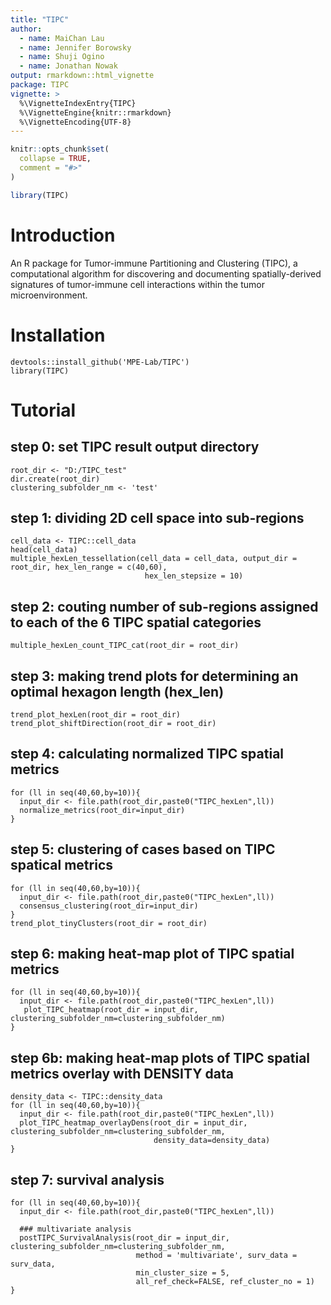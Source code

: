 ```yaml
---
title: "TIPC"
author:
  - name: MaiChan Lau
  - name: Jennifer Borowsky
  - name: Shuji Ogino
  - name: Jonathan Nowak
output: rmarkdown::html_vignette
package: TIPC
vignette: >
  %\VignetteIndexEntry{TIPC}
  %\VignetteEngine{knitr::rmarkdown}
  %\VignetteEncoding{UTF-8}
---
```


```r
knitr::opts_chunk$set(
  collapse = TRUE,
  comment = "#>"
)
```

```r
library(TIPC)
```

# Introduction

An R package for Tumor-immune Partitioning and Clustering (TIPC), a computational algorithm for discovering and documenting spatially-derived signatures of tumor-immune cell interactions within the tumor microenvironment.

# Installation

````
devtools::install_github('MPE-Lab/TIPC')
library(TIPC)
````

# Tutorial


## step 0: set TIPC result output directory
````
root_dir <- "D:/TIPC_test"
dir.create(root_dir)
clustering_subfolder_nm <- 'test'
````
## step 1: dividing 2D cell space into sub-regions
````
cell_data <- TIPC::cell_data
head(cell_data)
multiple_hexLen_tessellation(cell_data = cell_data, output_dir = root_dir, hex_len_range = c(40,60),
                              hex_len_stepsize = 10)
````
## step 2: couting number of sub-regions assigned to each of the 6 TIPC spatial categories
````
multiple_hexLen_count_TIPC_cat(root_dir = root_dir)
````
## step 3: making trend plots for determining an optimal hexagon length (hex_len)
````
trend_plot_hexLen(root_dir = root_dir)
trend_plot_shiftDirection(root_dir = root_dir)
````
## step 4: calculating normalized TIPC spatial metrics
````
for (ll in seq(40,60,by=10)){
  input_dir <- file.path(root_dir,paste0("TIPC_hexLen",ll))
  normalize_metrics(root_dir=input_dir)
}
````
## step 5: clustering of cases based on TIPC spatical metrics
````
for (ll in seq(40,60,by=10)){
  input_dir <- file.path(root_dir,paste0("TIPC_hexLen",ll))
  consensus_clustering(root_dir=input_dir)
}
trend_plot_tinyClusters(root_dir = root_dir)

````
## step 6: making heat-map plot of TIPC spatial metrics
````
for (ll in seq(40,60,by=10)){
  input_dir <- file.path(root_dir,paste0("TIPC_hexLen",ll))
   plot_TIPC_heatmap(root_dir = input_dir, clustering_subfolder_nm=clustering_subfolder_nm)
}
````
## step 6b: making heat-map plots of TIPC spatial metrics overlay with DENSITY data
````
density_data <- TIPC::density_data
for (ll in seq(40,60,by=10)){
  input_dir <- file.path(root_dir,paste0("TIPC_hexLen",ll))
  plot_TIPC_heatmap_overlayDens(root_dir = input_dir, clustering_subfolder_nm=clustering_subfolder_nm,
                                density_data=density_data)
}
````
## step 7: survival analysis
````
for (ll in seq(40,60,by=10)){
  input_dir <- file.path(root_dir,paste0("TIPC_hexLen",ll))
 
  ### multivariate analysis
  postTIPC_SurvivalAnalysis(root_dir = input_dir, clustering_subfolder_nm=clustering_subfolder_nm,
                            method = 'multivariate', surv_data = surv_data, 
                            min_cluster_size = 5,
                            all_ref_check=FALSE, ref_cluster_no = 1)
}
````